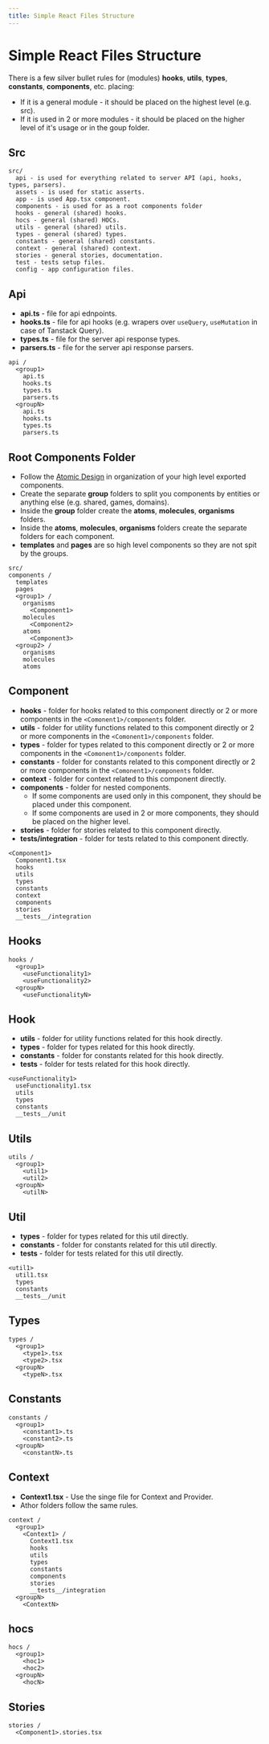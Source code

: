 ```yaml
---
title: Simple React Files Structure
---
```


# Simple React Files Structure

There is a few silver bullet rules for (modules) **hooks**, **utils**, **types**, **constants**, **components**, etc. placing:
- If it is a general module - it should be placed on the highest level (e.g. src).
- If it is used in 2 or more modules - it should be placed on the higher level of it's usage or in the goup folder.

## Src

```
src/
  api - is used for everything related to server API (api, hooks, types, parsers).
  assets - is used for static asserts.
  app - is used App.tsx component.
  components - is used for as a root components folder
  hooks - general (shared) hooks.
  hocs - general (shared) HOCs.
  utils - general (shared) utils.
  types - general (shared) types.
  constants - general (shared) constants.
  context - general (shared) context.
  stories - general stories, documentation.
  test - tests setup files.
  config - app configuration files.
```

## Api

- **api.ts** - file for api ednpoints.
- **hooks.ts** - file for api hooks (e.g. wrapers over `useQuery`, `useMutation` in case of Tanstack Query).
- **types.ts** - file for the server api response types.
- **parsers.ts** - file for the server api response parsers.

```
api /
  <group1>
    api.ts
    hooks.ts
    types.ts
    parsers.ts
  <groupN>
    api.ts
    hooks.ts
    types.ts
    parsers.ts
```

## Root Components Folder

- Follow the [Atomic Design](https://atomicdesign.bradfrost.com/chapter-2/) in organization of your high level exported components.
- Create the separate **group** folders to split you components by entities or anything else (e.g. shared, games, domains).
- Inside the **group** folder create the **atoms**, **molecules**, **organisms** folders.
- Inside the **atoms**, **molecules**, **organisms** folders create the separate folders for each component.
- **templates** and **pages** are so high level components so they are not spit by the groups.

```
src/
components /
  templates 
  pages
  <group1> / 
    organisms
      <Component1>
    molecules
      <Component2>
    atoms
      <Component3>
  <group2> /
    organisms
    molecules
    atoms
```

## Component

- **hooks** - folder for hooks related to this component directly or 2 or more components in the `<Comonent1>/components` folder.
- **utils** - folder for utility functions related to this component directly or 2 or more components in the `<Comonent1>/components` folder.
- **types** - folder for types related to this component directly or 2 or more components in the `<Comonent1>/components` folder.
- **constants** - folder for constants related to this component directly or 2 or more components in the `<Comonent1>/components` folder.
- **context** - folder for context related to this component directly.
- **components** - folder for nested components. 
  - If some components are used only in this component, they should be placed under this component.
  - If some components are used in 2 or more components, they should be placed on the higher level.
- **stories** - folder for stories related to this component directly.
- **__tests__/integration** - folder for tests related to this component directly.

```
<Component1>
  Component1.tsx
  hooks
  utils
  types
  constants
  context
  components
  stories
  __tests__/integration
```

## Hooks

```
hooks /
  <group1>
    <useFunctionality1>
    <useFunctionality2>
  <groupN>
    <useFunctionalityN>
```

## Hook

- **utils** - folder for utility functions related for this hook directly.
- **types** - folder for types related for this hook directly.
- **constants** - folder for constants related for this hook directly.
- **__tests__** - folder for tests related for this hook directly.

```
<useFunctionality1>
  useFunctionality1.tsx
  utils
  types
  constants
  __tests__/unit
```

## Utils

```
utils /
  <group1>
    <util1>
    <util2>
  <groupN>
    <utilN>
```

## Util

- **types** - folder for types related for this util directly.
- **constants** - folder for constants related for this util directly.
- **__tests__** - folder for tests related for this util directly.

```
<util1>
  util1.tsx
  types
  constants
  __tests__/unit
```

## Types

```
types /
  <group1>
    <type1>.tsx
    <type2>.tsx
  <groupN>
    <typeN>.tsx
```

## Constants

```
constants /
  <group1>
    <constant1>.ts
    <constant2>.ts
  <groupN>
    <constantN>.ts
```

## Context

- **Context1.tsx** - Use the singe file for Context and Provider.
- Athor folders follow the same rules.

```
context /
  <group1>
    <Context1> / 
      Context1.tsx
      hooks
      utils
      types
      constants
      components
      stories
      __tests__/integration
  <groupN>
    <ContextN>
```

## hocs

```
hocs /
  <group1>
    <hoc1>
    <hoc2>
  <groupN>
    <hocN>
```

## Stories

```
stories /
  <Component1>.stories.tsx
```